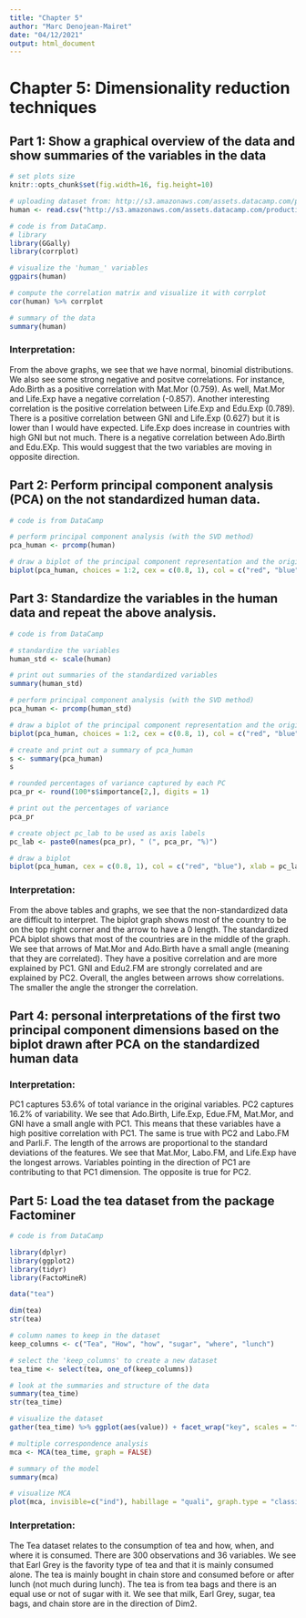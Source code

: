```yaml
---
title: "Chapter 5"
author: "Marc Denojean-Mairet"
date: "04/12/2021"
output: html_document
---
```


# Chapter 5: Dimensionality reduction techniques

## Part 1: Show a graphical overview of the data and show summaries of the variables in the data

```r

# set plots size
knitr::opts_chunk$set(fig.width=16, fig.height=10) 

# uploading dataset from: http://s3.amazonaws.com/assets.datacamp.com/production/course_2218/datasets/human2.txt
human <- read.csv("http://s3.amazonaws.com/assets.datacamp.com/production/course_2218/datasets/human2.txt", sep = ",",  header = TRUE)

# code is from DataCamp.
# library
library(GGally)
library(corrplot)

# visualize the 'human_' variables
ggpairs(human)

# compute the correlation matrix and visualize it with corrplot
cor(human) %>% corrplot

# summary of the data
summary(human)
```
### Interpretation:

From the above graphs, we see that we have normal, binomial distributions.  We also see some strong negative and positve correlations.  For instance, Ado.Birth as a positive correlation with Mat.Mor (0.759).  As well, Mat.Mor and Life.Exp have a negative correlation (-0.857).  Another interesting correlation is the positive correlation between Life.Exp and Edu.Exp (0.789).  There is a positive correlation between GNI and Life.Exp (0.627) but it is lower than I would have expected.  Life.Exp does increase in countries with high GNI but not much.  There is a negative correlation between Ado.Birth and Edu.EXp.  This would suggest that the two variables are moving in opposite direction.

## Part 2: Perform principal component analysis (PCA) on the not standardized human data.

```r
# code is from DataCamp

# perform principal component analysis (with the SVD method)
pca_human <- prcomp(human)

# draw a biplot of the principal component representation and the original variables
biplot(pca_human, choices = 1:2, cex = c(0.8, 1), col = c("red", "blue"))
```
 
## Part 3: Standardize the variables in the human data and repeat the above analysis. 

```r
# code is from DataCamp

# standardize the variables
human_std <- scale(human)

# print out summaries of the standardized variables
summary(human_std)

# perform principal component analysis (with the SVD method)
pca_human <- prcomp(human_std)

# draw a biplot of the principal component representation and the original variables
biplot(pca_human, choices = 1:2, cex = c(0.8, 1), col = c("red", "blue"))

```

```r
# create and print out a summary of pca_human
s <- summary(pca_human)
s

# rounded percentages of variance captured by each PC
pca_pr <- round(100*s$importance[2,], digits = 1) 

# print out the percentages of variance
pca_pr

# create object pc_lab to be used as axis labels
pc_lab <- paste0(names(pca_pr), " (", pca_pr, "%)")

# draw a biplot
biplot(pca_human, cex = c(0.8, 1), col = c("red", "blue"), xlab = pc_lab[1], ylab = pc_lab[2])
```

### Interpretation:

From the above tables and graphs, we see that the non-standardized data are difficult to interpret.  The biplot graph shows most of the country to be on the top right corner and the arrow to have a 0 length.  The standardized PCA biplot shows that most of the countries are in the middle of the graph.  We see that arrows of Mat.Mor and Ado.Birth have a small angle (meaning that they are correlated).  They have a positive correlation and are more explained by PC1.  GNI and Edu2.FM are strongly correlated and are explained by PC2.  Overall, the angles between arrows show correlations.  The smaller the angle the stronger the correlation.

## Part 4: personal interpretations of the first two principal component dimensions based on the biplot drawn after PCA on the standardized human data

### Interpretation:

PC1 captures 53.6% of total variance in the original variables.  PC2 captures 16.2% of variability.  We see that Ado.Birth, Life.Exp, Edue.FM, Mat.Mor, and GNI have a small angle with PC1.  This means that these variables have a high positive correlation with PC1.  The same is true with PC2 and Labo.FM and Parli.F. The length of the arrows are proportional to the standard deviations of the features.  We see that Mat.Mor, Labo.FM, and Life.Exp have the longest arrows.  Variables pointing in the direction of PC1 are contributing to that PC1 dimension.  The opposite is true for PC2.

## Part 5: Load the tea dataset from the package Factominer

```r
# code is from DataCamp

library(dplyr) 
library(ggplot2)
library(tidyr)
library(FactoMineR)

data("tea")

dim(tea)
str(tea)

# column names to keep in the dataset
keep_columns <- c("Tea", "How", "how", "sugar", "where", "lunch")

# select the 'keep_columns' to create a new dataset
tea_time <- select(tea, one_of(keep_columns))

# look at the summaries and structure of the data
summary(tea_time)
str(tea_time)

# visualize the dataset
gather(tea_time) %>% ggplot(aes(value)) + facet_wrap("key", scales = "free") + geom_bar() + theme(axis.text.x = element_text(angle = 45, hjust = 1, size = 8))

# multiple correspondence analysis
mca <- MCA(tea_time, graph = FALSE)

# summary of the model
summary(mca)

# visualize MCA
plot(mca, invisible=c("ind"), habillage = "quali", graph.type = "classic")
```

### Interpretation:

The Tea dataset relates to the consumption of tea and how, when, and where it is consumed.  There are 300 observations and 36 variables.  We see that Earl Grey is the favority type of tea and that it is mainly consumed alone.  The tea is mainly bought in chain store and consumed before or after lunch (not much during lunch).  The tea is from tea bags and there is an equal use or not of sugar with it.  We see that milk, Earl Grey, sugar, tea bags, and chain store are in the direction of Dim2.  